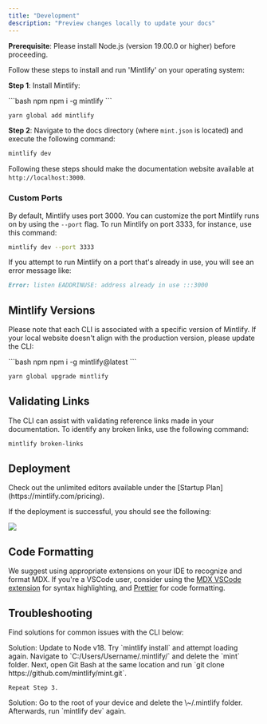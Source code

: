 ```yaml
---
title: "Development"
description: "Preview changes locally to update your docs"
---
```


<Info>

**Prerequisite**: Please install Node.js (version 19.00.0 or higher) before proceeding.

</Info>

Follow these steps to install and run 'Mintlify' on your operating system:

**Step 1**: Install Mintlify:

<CodeGroup>
  ```bash npm
  npm i -g mintlify
  ```

```bash yarn
yarn global add mintlify
```

</CodeGroup>

**Step 2**: Navigate to the docs directory (where `mint.json` is located) and execute the following command:

```bash
mintlify dev
```

Following these steps should make the documentation website available at `http://localhost:3000`.

### Custom Ports

By default, Mintlify uses port 3000. You can customize the port Mintlify runs on by using the `--port` flag. To run Mintlify on port 3333, for instance, use this command:

```bash
mintlify dev --port 3333
```

If you attempt to run Mintlify on a port that's already in use, you will see an error message like:

```md
Error: listen EADDRINUSE: address already in use :::3000
```

## Mintlify Versions

Please note that each CLI is associated with a specific version of Mintlify. If your local website doesn't align with the production version, please update the CLI:

<CodeGroup>
  ```bash npm
  npm i -g mintlify@latest
  ```

```bash yarn
yarn global upgrade mintlify
```

</CodeGroup>

## Validating Links

The CLI can assist with validating reference links made in your documentation. To identify any broken links, use the following command:

```bash
mintlify broken-links
```

## Deployment

<Tip>
	Check out the unlimited editors available under the [Startup
	Plan](https://mintlify.com/pricing).
</Tip>

If the deployment is successful, you should see the following:

<Frame>
	<img src="https://mintlify.s3-us-west-1.amazonaws.com/mintlify/images/checks-passed.png" />
</Frame>

## Code Formatting

We suggest using appropriate extensions on your IDE to recognize and format MDX. If you're a VSCode user, consider using the [MDX VSCode extension](https://marketplace.visualstudio.com/items?itemName=unifiedjs.vscode-mdx) for syntax highlighting, and [Prettier](https://marketplace.visualstudio.com/items?itemName=esbenp.prettier-vscode) for code formatting.

## Troubleshooting

Find solutions for common issues with the CLI below:

<AccordionGroup>
  <Accordion title="Issue: Mintlify is not loading">
    Solution: Update to Node v18. Try `mintlify install` and attempt loading again.
  </Accordion>

  <Accordion title="Issue: No such file or directory error message on Windows">
    Navigate to `C:/Users/Username/.mintlify/` and delete the `mint` folder. Next, open Git Bash at the same location and run `git clone https://github.com/mintlify/mint.git`.

    Repeat Step 3.

  </Accordion>

  <Accordion title="Issue: Encountering an unknown error">
    Solution: Go to the root of your device and delete the \~/.mintlify folder. Afterwards, run `mintlify dev` again.
  </Accordion>
</AccordionGroup>

